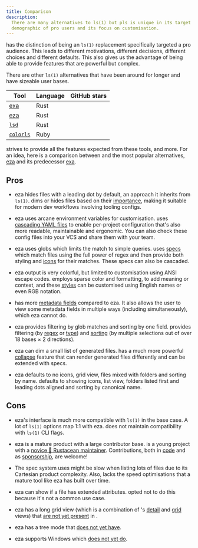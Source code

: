 ```yaml
---
title: Comparison
description:
  There are many alternatives to ls(1) but pls is unique in its target
  demographic of pro users and its focus on customisation.
---
```


<Pls /> has the distinction of being an `ls(1)` replacement specifically
targeted a pro audience. This leads to different motivations, different
decisions, different choices and different defaults. This also gives us the
advantage of being able to provide features that are powerful but complex.

There are other `ls(1)` alternatives that have been around for longer and have
sizeable user bases.

| Tool                                                 | Language | GitHub stars                                  |
| ---------------------------------------------------- | -------- | --------------------------------------------- |
| [exa](https://github.com/ogham/exa)                  | Rust     | <Stars owner="ogham" repo="exa" />            |
| [eza](https://github.com/eza-community/eza)          | Rust     | <Stars owner="eza-community" repo="eza" />    |
| [`lsd`](https://github.com/lsd-rs/lsd)               | Rust     | <Stars owner="lsd-rs" repo="lsd" />           |
| [`colorls`](https://github.com/athityakumar/colorls) | Ruby     | <Stars owner="athityakumar" repo="colorls" /> |

<Pls /> strives to provide all the features expected from these tools, and more.
For an idea, here is a comparison between <Pls /> and the most popular
alternatives, [eza](https://eza.rocks) and its predecessor
[exa](https://the.exa.website).

## Pros

- eza hides files with a leading dot by default, an approach it inherits from
  `ls(1)`. <Pls /> dims or hides files based on their
  [importance](/features/importance/), making it suitable for modern dev
  workflows involving tooling configs.

- eza uses arcane environment variables for customisation. <Pls /> uses
  [cascading YAML files](/reference/conf/) to enable per-project configuration
  that's also more readable, maintainable and ergonomic. You can also check
  these config files into your VCS and share them with your team.

- eza uses globs which limits the match to simple queries. <Pls /> uses
  [specs](/guides/specs/) which match files using the full power of regex and
  then provide both styling and [icons](/features/icons/) for their matches.
  These specs can also be cascaded.

- eza output is very colorful, but limited to customisation using ANSI escape
  codes. <Pls /> employs sparse color and formatting, to add meaning or context,
  and these [styles](/guides/markup/) can be customised using English names or
  even RGB notation.

- <Pls /> has more [metadata fields](/features/detail_view/) compared to eza. It
  also allows the user to view some metadata fields in multiple ways (including
  simultaneously), which eza cannot do.

- eza provides filtering by glob matches and sorting by one field. <Pls />
  provides filtering (by [regex](/features/name_filter/) or
  [type](/features/type_filter/)) and [sorting](/features/sorting) (by multiple
  selections out of over 18 bases &times; 2 directions).

- eza can dim a small list of generated files. <Pls /> has a much more powerful
  [collapse](/features/collapse/) feature that can render generated files
  differently and can be extended with specs.

- eza defaults to no icons, grid view, files mixed with folders and sorting by
  name. <Pls /> defaults to showing icons, list view, folders listed first and
  leading dots aligned and sorting by canonical name.

## Cons

- eza's interface is much more compatible with `ls(1)` in the base case. A lot
  of `ls(1)` options map 1:1 with eza. <Pls /> does not maintain compatibility
  with `ls(1)` CLI flags.

- eza is a mature product with a large contributor base. <Pls /> is a young
  project with a [novice 🦀 Rustacean maintainer](https://dhruvkb.dev/).
  Contributions, both in [code](https://github.com/pls-rs/pls) and as
  [sponsorship](https://github.com/sponsors/dhruvkb), are welcome!

- The spec system <Pls /> uses might be slow when listing lots of files due to
  its Cartesian product complexity. Also, <Pls /> lacks the speed optimisations
  that a mature tool like eza has built over time.

- eza can show if a file has extended attributes. <Pls /> opted not to do this
  because it's not a common use case.

- eza has a long grid view (which is a combination of <Pls />'s
  [detail](/features/detail_view/) and [grid](/features/grid_view/) views) that
  [are not yet present](/features/upcoming/) in <Pls />.

- eza has a tree mode that <Pls /> [does not yet have](/features/upcoming/).

- eza supports Windows which <Pls /> [does not yet do](/about/faq/).
